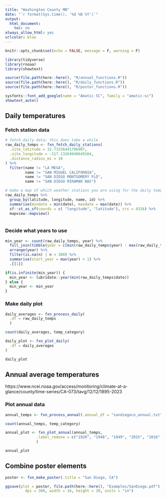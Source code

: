 ```yaml
---
title: "Washington County MN"
date: "`r format(Sys.time(), '%d %B %Y')`"
output:
  html_document:
    toc: no
always_allow_html: yes
urlcolor: blue
---
```


```r
knitr::opts_chunk$set(echo = FALSE, message = F, warning = F)

library(tidyverse)
library(rnoaa)
library(showtext)

source(file.path(here::here(), "R/annual_functions.R"))
source(file.path(here::here(), "R/daily_functions.R"))
source(file.path(here::here(), "R/poster_functions.R"))

sysfonts::font_add_google(name = "Amatic SC", family = "amatic-sc")
showtext_auto()
```

## Daily temperatures

### Fetch station data


```r
# fetch daily data; this does take a while
raw_daily_temps <- fxn_fetch_daily_stations(
  .site_latitude = 32.73256441706907,
  .site_longitude = -117.13264940649164,
  .distance_radius_mi = 10
) %>%
  filter(name != "LA MESA",
         name != "SAN MIGUEL CALIFORNIA",
         name != "SAN DIEGO MONTGOMERY FLD",
         name != "SAN DIEGO MIRAMAR NAS")

# make a map of which weather stations you are using for the daily temps; go back and adjust your parameters if you don't like it.
raw_daily_temps %>%
  group_by(latitude, longitude, name, id) %>%
  summarise(mindate = min(date), maxdate = max(date)) %>%
  sf::st_as_sf(coords = c( "longitude", "latitude"), crs = 4326) %>%
  mapview::mapview()
  
```

### Decide what years to use

```r
min_year <- count(raw_daily_temps, year) %>%
  full_join(tibble(year = c(min(raw_daily_temps$year) : max(raw_daily_temps$year)))) %>%
  arrange(year) %>% 
  filter(is.na(n) | n < 300) %>%
  summarise(start_year = max(year) + 1) %>%
  .[[1]]

if(is.infinite(min_year)) {
  min_year <- lubridate::year(min(raw_daily_temps$date))
} else {
  min_year <- min_year
}
```

### Make daily plot

```r
daily_averages <- fxn_process_daily(
  .df = raw_daily_temps
  )

count(daily_averages, temp_category)

daily_plot <- fxn_plot_daily(
  .df = daily_averages
)

daily_plot
```


## Annual average temperatures

https://www.ncei.noaa.gov/access/monitoring/climate-at-a-glance/county/time-series/CA-073/tavg/12/12/1895-2023

### Plot annual data

```r
annual_temps <- fxn_process_annual(.annual_df = "sandiegoco_annual.txt")

count(annual_temps, temp_category)

annual_plot <- fxn_plot_annual(annual_temps,
              .label_remove = c("1920", "1948", "1949", "2015", "2016", "2017","2018", "2019")
              )

annual_plot
```

## Combine poster elements


```r
poster <- fxn_make_poster(.title = "San Diego, CA") 

ggsave(plot = poster, file.path(here::here(), "Examples/SanDiego.pdf"), 
         dpi = 300, width = 16, height = 20, units = "in")

```




